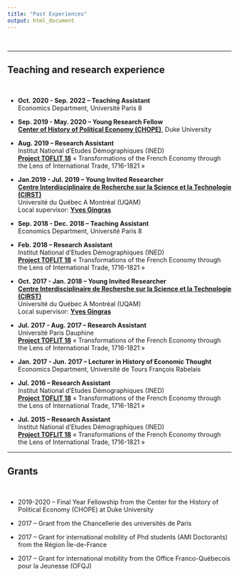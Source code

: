 ```yaml
---
title: "Past Experiences"
output: html_document
---
```


<br> 

***

## Teaching and research experience

<br>

- **Oct. 2020 - Sep. 2022 -- Teaching Assistant** \
Economics Department, Université Paris 8   

- **Sep. 2019 - May. 2020 -- Young Research Fellow** \
[**Center of History of Political Economy (CHOPE)**](https://hope.econ.duke.edu/node/1753), Duke University  
 
- **Aug. 2019 -- Research Assistant** \
Institut National d'Etudes Démographiques (INED)\
[**Project TOFLIT 18**](https://toflit18.hypotheses.org/603) « Transformations of the French Economy through the Lens of International Trade, 1716-1821 »

- **Jan.2019 - Jul. 2019 -- Young Invited Researcher** \
[**Centre Interdisciplinaire de Recherche sur la Science et la Technologie (CIRST)**](https://cirst2.openum.ca/publications/notes-de-recherche/?person=6164)\
Université du Québec A Montréal (UQAM)\
Local supervisor: [**Yves Gingras**](https://cirst.uqam.ca/chercheurs-chercheuses/gingras-yves/)

- **Sep. 2018 - Dec. 2018 -- Teaching Assistant** \
Economics Department, Université Paris 8

- **Feb. 2018 -- Research Assistant** \
Institut National d'Etudes Démographiques (INED)\
[**Project TOFLIT 18**](https://toflit18.hypotheses.org/603) « Transformations of the French Economy through the Lens of International Trade, 1716-1821 »
    
- **Oct. 2017 - Jan. 2018 -- Young Invited Researcher** \
[**Centre Interdisciplinaire de Recherche sur la Science et la Technologie (CIRST)**](https://cirst2.openum.ca/publications/notes-de-recherche/?person=6164)\
Université du Québec A Montréal (UQAM)\
Local supervisor: [**Yves Gingras**](https://cirst.uqam.ca/chercheurs-chercheuses/gingras-yves/)

- **Jul. 2017 - Aug. 2017 -- Research Assistant** \
Université Paris Dauphine\
[**Project TOFLIT 18**](https://toflit18.hypotheses.org/603) « Transformations of the French Economy through the Lens of International Trade, 1716-1821 »

- **Jan. 2017 - Jun. 2017 -- Lecturer in History of Economic Thought** \
Economics Department, Université de Tours François Rabelais

- **Jul. 2016 -- Research Assistant** \
Institut National d’Etudes Démographiques (INED) \
[**Project TOFLIT 18**](https://toflit18.hypotheses.org/603) « Transformations of the French Economy through the Lens of International Trade, 1716-1821 »

- **Jul. 2015 -- Research Assistant** \
Institut National d’Etudes Démographiques (INED) \
[**Project TOFLIT 18**](https://toflit18.hypotheses.org/603) « Transformations of the French Economy through the Lens of International Trade, 1716-1821 »

***

## Grants 

<br>

- 2019-2020 -- Final Year Fellowship from the Center for the History of Political Economy (CHOPE) at Duke University

- 2017 -- Grant from the Chancellerie des universités de Paris

- 2017 -- Grant for international mobility of Phd students (AMI Doctorants) from the Région Île-de-France

- 2017 -- Grant for international mobility from the Office Franco-Québecois pour la Jeunesse (OFQJ)

<br><br>
